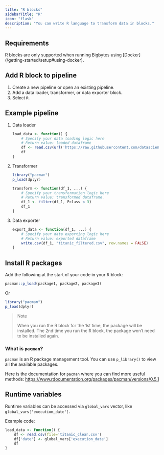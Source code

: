 ```yaml
---
title: "R blocks"
sidebarTitle: "R"
icon: "flask"
description: "You can write R language to transform data in blocks."
---
```


## Requirements

<Warning>
R blocks are only supported when running Bigbytes using [Docker](/getting-started/setup#using-docker).
</Warning>

## Add R block to pipeline

1. Create a new pipeline or open an existing pipeline.
1. Add a data loader, transformer, or data exporter block.
1. Select `R`.

## Example pipeline

1. Data loader
    ```R
    load_data <- function() {
        # Specify your data loading logic here
        # Return value: loaded dataframe
        df <- read.csv(url('https://raw.githubusercontent.com/datasciencedojo/datasets/master/titanic.csv'))
        df
    }
    ```
1. Transformer
    ```R
    library("pacman")
    p_load(dplyr)

    transform <- function(df_1, ...) {
        # Specify your transformation logic here
        # Return value: transformed dataframe.
        df_1 <- filter(df_1, Pclass < 3)
        df_1
    }
    ```
1. Data exporter
    ```R
    export_data <- function(df_1, ...) {
        # Specify your data exporting logic here
        # Return value: exported dataframe
        write.csv(df_1, "titanic_filtered.csv", row.names = FALSE)
    }
    ```

## Install R packages

Add the following at the start of your code in your R block:

```R
pacman::p_load(package1, package2, package3)
```

Or

```R
library("pacman")
p_load(dplyr)
```

> Note
>
> When you run the R block for the 1st time, the package will be installed.
> The 2nd time you run the R block, the package won’t need to be installed again.

### What is `pacman`?

`pacman` is an R package management tool. You can use `p_library()` to view all the available packages.

Here is the documentation for `pacman` where you can find more useful methods: https://www.rdocumentation.org/packages/pacman/versions/0.5.1

## Runtime variables
Runtime variables can be accessed via `global_vars` vector, like `global_vars['execution_date']`.

Example code:
```R
load_data <- function() {
    df <- read.csv(file='titanic_clean.csv')
    df['date'] <- global_vars['execution_date']
    df
}
```
